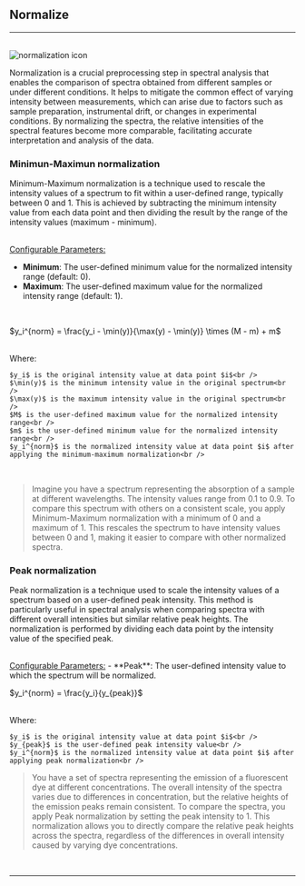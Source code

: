 


## Normalize
<hr />
<br />
<Image src={`${imagePath}normalization_icon.svg`} alt="normalization icon" width={65} height={65} />

Normalization is a crucial preprocessing step in spectral analysis that enables the comparison of spectra obtained from different samples or under different conditions. It helps to mitigate the common effect of varying intensity between measurements, which can arise due to factors such as sample preparation, instrumental drift, or changes in experimental conditions. By normalizing the spectra, the relative intensities of the spectral features become more comparable, facilitating accurate interpretation and analysis of the data.

### Minimun-Maximun normalization

Minimum-Maximum normalization is a technique used to rescale the intensity values of a spectrum to fit within a user-defined range, typically between 0 and 1. This is achieved by subtracting the minimum intensity value from each data point and then dividing the result by the range of the intensity values (maximum - minimum).

<br />
<u>Configurable Parameters:</u>

- **Minimum**: The user-defined minimum value for the normalized intensity range (default: 0).
- **Maximum**: The user-defined maximum value for the normalized intensity range (default: 1).
  
<br />
<p style={{textAlign: 'center'}}>$y_i^{norm} = \frac{y_i - \min(y)}{\max(y) - \min(y)} \times (M - m) + m$</p> 
<br />
Where:

    $y_i$ is the original intensity value at data point $i$<br />
    $\min(y)$ is the minimum intensity value in the original spectrum<br />
    $\max(y)$ is the maximum intensity value in the original spectrum<br />
    $M$ is the user-defined maximum value for the normalized intensity range<br />
    $m$ is the user-defined minimum value for the normalized intensity range<br />
    $y_i^{norm}$ is the normalized intensity value at data point $i$ after applying the minimum-maximum normalization<br />
<br />

>Imagine you have a spectrum representing the absorption of a sample at different wavelengths. The intensity values range from 0.1 to 0.9. To compare this spectrum with others on a consistent scale, you apply Minimum-Maximum normalization with a minimum of 0 and a maximum of 1. This rescales the spectrum to have intensity values between 0 and 1, making it easier to compare with other normalized spectra.
>

### Peak normalization

Peak normalization is a technique used to scale the intensity values of a spectrum based on a user-defined peak intensity. This method is particularly useful in spectral analysis when comparing spectra with different overall intensities but similar relative peak heights. The normalization is performed by dividing each data point by the intensity value of the specified peak.

<br />
<u>Configurable Parameters:</u>
- **Peak**: The user-defined intensity value to which the spectrum will be normalized.

<br />
<p style={{textAlign: 'center'}}>$y_i^{norm} = \frac{y_i}{y_{peak}}$</p> 
<br />
Where:

    $y_i$ is the original intensity value at data point $i$<br />
    $y_{peak}$ is the user-defined peak intensity value<br />
    $y_i^{norm}$ is the normalized intensity value at data point $i$ after applying peak normalization<br />

>You have a set of spectra representing the emission of a fluorescent dye at different concentrations. The overall intensity of the spectra varies due to differences in concentration, but the relative heights of the emission peaks remain consistent. To compare the spectra, you apply Peak normalization by setting the peak intensity to 1. This normalization allows you to directly compare the relative peak heights across the spectra, regardless of the differences in overall intensity caused by varying dye concentrations.
>

<br />
<hr />
<br />
<PreprocessingFooterLinks imagePath={imagePath} />